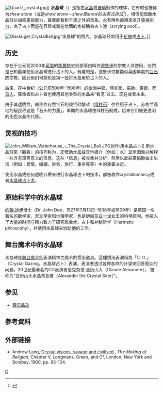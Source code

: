 {{Selfref|關於維基百科中的水晶球準則，請見[[维基百科:维基百科不是什么#維基百科不是占卜師|维基百科:维基百科不是什么#維基百科不是占卜師]]}}
{{copyedit}}
[[File:Quartz_crystal.jpg|right]]]]
'''水晶球'''（{{lang-en|''crystal ball''、''orbuculum''}}）是指由[[水晶|水晶]]或[[玻璃|玻璃]]制作的球体，它有时也被称为''shew stone''（或是''show stone''－''shew是show的古英式拼法''<ref>{{Cite web |url = http://www.merriam-webster.com/dictionary/shew |title = Shew |author = Merriam-Webster Dictionary |accessdate = 2014-11-25 |archive-date = 2014-08-25 |archive-url = https://web.archive.org/web/20140825161034/http://www.merriam-webster.com/dictionary/shew |dead-url = no }}</ref>）。{{who|有些人}}相信能借助水晶球以加強[[透視_(超感官知覺)|靈視]]能力，甚至能看到千里之外的景象。[[水|水]]有時也被用來提升[[透視_(超感官知覺)|靈視]]能力，為了占卜而盛在容器或灑在地面的水被稱為占卜池（scrying pool）。

[[File:Glaskugel_CrystalBall.jpg|thumb]]“水晶球”的照片。水晶球经常用于[[祈祷|祈祷]]或[[占卜|占卜]]。]]

==历史==
存在于公元前2000年[[英国|英国]]的[[凯尔特人|凱爾特]]史前部落由叫作[[德魯伊_(信仰)|德鲁伊]]的宗教人员使用，他們是已知最早使用水晶球进行占卜的人。有趣的是，德鲁伊宗教类似英国早期的[[巨石阵|巨石阵]]宗教，因此他们可能也是第一批将水晶用於占卜的人。

后来，在中世纪（公元前500年–1500年）的欧洲中部，預言家、[[巫師|巫師]]、[[靈媒|靈媒]]、[[罗马人|罗马人]]、算命者和占卜者也使用其他类型的水晶来“看见”过去、现在或者未来。

由于其透明性，被称作自然宝石的铍铝硅酸盐（[[绿柱石|绿柱石]]）往往用于占卜。苏格兰高地的居民称这是「石头的力量」。早期的水晶球由绿柱石制成，后来它们被更透明的无色水晶所代替。

==灵视的技巧==
{{main|水晶球占卜|水晶球占卜术}}
[[File:John_William_Waterhouse_-_The_Crystal_Ball.JPG|right]]创作:用水晶占卜]]
用水晶球來「觀看」的技巧称为{{link-en|水晶球占卜|Scrying}}，即借助水晶或其他媒介（例如：水）显示图像以解释一些含有深奥意义的信息。这些「信息」被收集并分析，然后以此結果協助做出生活（例如：爱情、婚姻、财务、旅行、事务等等）中的重要决定。

使用水晶或任何透明介质来进行水晶球占卜的技术，都被称作crystallomancy或者[[水晶球占卜术|水晶球占卜术]]。

==原始科学中的水晶球==
[[约翰·迪伊|约翰·迪伊]]博士（Dr. John Dee，1527年7月13日–1608年或1609年）是英国一名著名的数学家、天文学家和地理学家，也是[[伊丽莎白一世|伊丽莎白一世]]女王的科学顾问。他投入了大量的时间与精力致力于研究炼金术、占卜和神秘哲学（Hermetic philosophy），并使用水晶球来协助他的工作。

==舞台魔术中的水晶球==
水晶球是[[舞台魔术师|舞台魔术师]]表演精神力魔术的惯用道具。這種慣用表演稱為「C. G.」（Crystal Gazing，水晶球占卜）表演，表演者透过各种各样的计谋来回答观众的问题。20世纪最著名的CG表演者是克劳德·亚历山大（Claude Alexander），
被称为“亚历山大水晶预言者（Alexander the Crystal Seer）”。

==参见==
*[[真知晶球|真知晶球]]

==參考資料==
{{reflist}}

==外部链接==
* Andrew Lang, [http://www.psychanalyse-paris.com/812-Crystal-visions-savage-and.html Crystal visions, savage and civilised] {{Wayback|url=http://www.psychanalyse-paris.com/812-Crystal-visions-savage-and.html |date=20080806182635 }}, ''The Making of Religion'', Chapter V, Longmans, Green, and C°, London, New York and Bombay, 1900, pp. 83-104.

[[Category:占卜|C]]